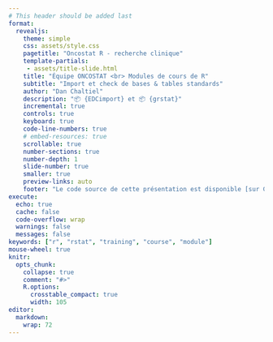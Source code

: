 ```yaml
---
# This header should be added last
format:
  revealjs:
    theme: simple
    css: assets/style.css
    pagetitle: "Oncostat R - recherche clinique"
    template-partials:
     - assets/title-slide.html
    title: "Équipe ONCOSTAT <br> Modules de cours de R"
    subtitle: "Import et check de bases & tables standards"
    author: "Dan Chaltiel"
    description: "📦 {EDCimport} et 📦 {grstat}"
    incremental: true
    controls: true
    keyboard: true
    code-line-numbers: true
    # embed-resources: true
    scrollable: true
    number-sections: true
    number-depth: 1
    slide-number: true
    smaller: true
    preview-links: auto
    footer: "Le code source de cette présentation est disponible [sur GitHub](https://github.com/Oncostat/rstat_training/){target='_blank'}."
execute:
  echo: true
  cache: false
  code-overflow: wrap
  warnings: false
  messages: false
keywords: ["r", "rstat", "training", "course", "module"]
mouse-wheel: true
knitr:
  opts_chunk: 
    collapse: true
    comment: "#>" 
    R.options:
      crosstable_compact: true
      width: 105
editor: 
  markdown: 
    wrap: 72
---
```

